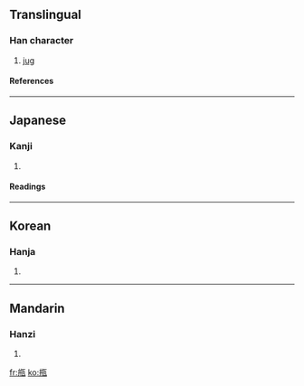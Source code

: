 {{see|瓶}}

==Translingual==
===Han character===
{{Han char|rn=98|rad=瓦|as=08|sn=13|four=|canj=卜十卜十弓 (YJYJN)}}
# [[jug]]
====References====
{{Han ref|kx=0750.030|dkj=21537|dj=1158.220|hdz=21427.010|uh=7501|ud=29953}}

----
==Japanese==
===Kanji===
{{ja-kanji|grade=|rs=瓦08}}
# {{defn|Japanese}} 
====Readings====
{{ja-readings|on=[[へい]] (hei), [[びん]] (bin)|kun=[[かめ]] (kame)|nanori=}}

----
==Korean==
===Hanja===
{{ko-hanja|hangeul=병|eumhun=|rv=byeong|mr=pyŏng|y=peyng}}
# {{defn|Korean}}

----
==Mandarin==
===Hanzi===
{{cmn-hanzi|pin=[[píng]] (ping2)|wg=p'ing<sup>2</sup>}}
# {{defn|Mandarin}}

[[fr:甁]]
[[ko:甁]]